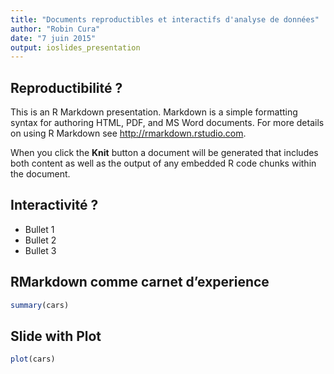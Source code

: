 ```yaml
---
title: "Documents reproductibles et interactifs d'analyse de données"
author: "Robin Cura"
date: "7 juin 2015"
output: ioslides_presentation
---
```


## Reproductibilité ?

This is an R Markdown presentation. Markdown is a simple formatting syntax for authoring HTML, PDF, and MS Word documents. For more details on using R Markdown see <http://rmarkdown.rstudio.com>.

When you click the **Knit** button a document will be generated that includes both content as well as the output of any embedded R code chunks within the document.

## Interactivité ?

- Bullet 1
- Bullet 2
- Bullet 3

## RMarkdown comme carnet d'experience

```r
summary(cars)
```

## Slide with Plot

```r
plot(cars)
```

